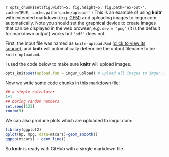 `r opts_chunk$set(fig.width=5, fig.height=5, fig.path='ex-out-', cache=TRUE, cache.path='cache/upload-')`
This is an example of using **knitr** with extended markdown (e.g. [GFM](http://github.github.com/github-flavored-markdown/)) and uploading images to imgur.com automatically. Note you should set the graphical device to create images that can be displayed in the web browser, e.g. `dev = 'png'` (it is the default for markdown output) works but `'pdf'` does not.

First, the input file was named as `knitr-upload.Rmd` ([click to view its source](https://github.com/yihui/knitr/raw/master/inst/examples/knitr-upload.Rmd)), and **knitr** will automatically determine the output filename to be `knitr-upload.md`. 

I used the code below to make sure **knitr** will upload images.

``` r
opts_knit$set(upload.fun = imgur_upload) # upload all images to imgur.com
````

Now we write some code chunks in this markdown file:

``` r
## a simple calculator
1+1
## boring random numbers
set.seed(123)
rnorm(5)
````

We can also produce plots which are uploaded to imgur.com:

``` r
library(ggplot2)
qplot(hp, mpg, data=mtcars)+geom_smooth()
ggpcp(mtcars) + geom_line()
````

So **knitr** is ready with GitHub with a single markdown file.
